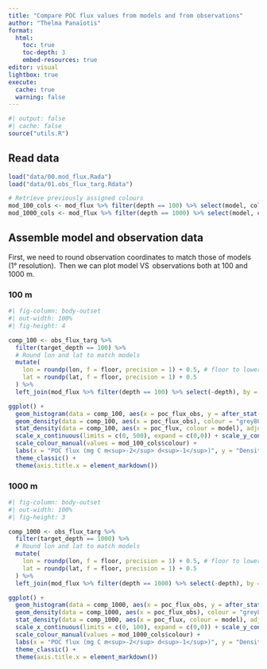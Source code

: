 ```yaml
---
title: "Compare POC flux values from models and from observations"
author: "Thelma Panaïotis"
format:
  html:
    toc: true
    toc-depth: 3
    embed-resources: true
editor: visual
lightbox: true
execute:
  cache: true
  warning: false
---
```


```r
#| output: false
#| cache: false
source("utils.R")
```

## Read data

```r
load("data/00.mod_flux.Rada")
load("data/01.obs_flux_targ.Rdata")

# Retrieve previously assigned colours
mod_100_cols <- mod_flux %>% filter(depth == 100) %>% select(model, colour) %>% distinct()
mod_1000_cols <- mod_flux %>% filter(depth == 1000) %>% select(model, colour) %>% distinct()
```

## Assemble model and observation data

First, we need to round observation coordinates to match those of models (1° resolution).  Then we can plot model VS  observations both at 100 and 1000 m.

### 100 m

```r
#| fig-column: body-outset
#| out-width: 100%
#| fig-height: 4

comp_100 <- obs_flux_targ %>% 
  filter(target_depth == 100) %>% 
  # Round lon and lat to match models
  mutate(
    lon = roundp(lon, f = floor, precision = 1) + 0.5, # floor to lower bound and add 0.5
    lat = roundp(lat, f = floor, precision = 1) + 0.5
  ) %>% 
  left_join(mod_flux %>% filter(depth == 100) %>% select(-depth), by = join_by(lon, lat), relationship = "many-to-many") # allow multiple models to join with observation

ggplot() +
  geom_histogram(data = comp_100, aes(x = poc_flux_obs, y = after_stat(density)), fill = "grey80", colour = "white", binwidth = 10) +
  geom_density(data = comp_100, aes(x = poc_flux_obs), colour = "grey80") +
  stat_density(data = comp_100, aes(x = poc_flux, colour = model), adjust = 2, geom = "line", position = "identity") +
  scale_x_continuous(limits = c(0, 500), expand = c(0,0)) + scale_y_continuous(expand = c(0,0)) +
  scale_colour_manual(values = mod_100_cols$colour) +
  labs(x = "POC flux (mg C m<sup>-2</sup> d<sup>-1</sup>)", y = "Density", colour = "Model", title = "POC flux at 100 m") +
  theme_classic() +
  theme(axis.title.x = element_markdown())
```

### 1000 m

```r
#| fig-column: body-outset
#| out-width: 100%
#| fig-height: 3

comp_1000 <- obs_flux_targ %>% 
  filter(target_depth == 1000) %>% 
  # Round lon and lat to match models
  mutate(
    lon = roundp(lon, f = floor, precision = 1) + 0.5, # floor to lower bound and add 0.5
    lat = roundp(lat, f = floor, precision = 1) + 0.5
  ) %>% 
  left_join(mod_flux %>% filter(depth == 1000) %>% select(-depth), by = join_by(lon, lat), relationship = "many-to-many") # allow multiple models to join with observation

ggplot() +
  geom_histogram(data = comp_1000, aes(x = poc_flux_obs, y = after_stat(density)), fill = "grey80", colour = "white", binwidth = 2) +
  geom_density(data = comp_1000, aes(x = poc_flux_obs), colour = "grey80") +
  stat_density(data = comp_1000, aes(x = poc_flux, colour = model), adjust = 2, geom = "line", position = "identity") +
  scale_x_continuous(limits = c(0, 100), expand = c(0,0)) + scale_y_continuous(expand = c(0,0)) +
  scale_colour_manual(values = mod_1000_cols$colour) +
  labs(x = "POC flux (mg C m<sup>-2</sup> d<sup>-1</sup>)", y = "Density", colour = "Model", title = "POC flux at 1000 m") +
  theme_classic() +
  theme(axis.title.x = element_markdown())
```
